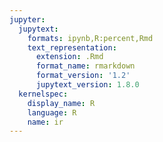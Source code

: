 ```yaml
---
jupyter:
  jupytext:
    formats: ipynb,R:percent,Rmd
    text_representation:
      extension: .Rmd
      format_name: rmarkdown
      format_version: '1.2'
      jupytext_version: 1.8.0
  kernelspec:
    display_name: R
    language: R
    name: ir
---
```


```r

```
